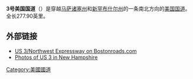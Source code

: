 '''3号美国国道'''（{{lang-en|'''U.S. Route 3'''}}）是穿越[[马萨诸塞州|马萨诸塞州]]和[[新罕布什尔州|新罕布什尔州]]的一条南北方向的[[美国国道|美国国道]]。全长277.90英里。

== 外部链接 ==
* [http://www.bostonroads.com/roads/northwest/ US 3/Northwest Expressway on Bostonroads.com]{{Wayback|url=http://www.bostonroads.com/roads/northwest/ |date=20200713092910 }}
* [https://web.archive.org/web/20120707163744/http://granitehighways.com/?roadwayname=U.S.+Route+3+%2F+Daniel+Webster+Highway Photos of US 3 in New Hampshire]

{{美国国道}}
[[Category:美國國道|Category:美國國道]]